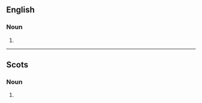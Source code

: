 ==English==

===Noun===
{{head|en|noun form}}

# {{plural of|en|byke}}

----

==Scots==

===Noun===
{{head|sco|noun plural form}}

# {{plural of|sco|byke}}